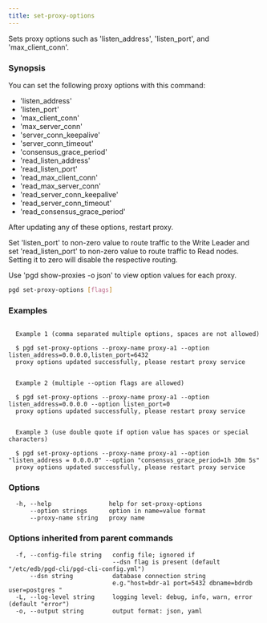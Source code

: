 ```yaml
---
title: set-proxy-options
---
```


Sets proxy options such as 'listen_address', 'listen_port', and 'max_client_conn'.

### Synopsis

You can set the following proxy options with this command:

- 'listen_address'
- 'listen_port'
- 'max_client_conn'
- 'max_server_conn'
- 'server_conn_keepalive'
- 'server_conn_timeout'
- 'consensus_grace_period'
- 'read_listen_address'
- 'read_listen_port'
- 'read_max_client_conn'
- 'read_max_server_conn'
- 'read_server_conn_keepalive'
- 'read_server_conn_timeout'
- 'read_consensus_grace_period'

After updating any of these options, restart proxy.

Set 'listen_port' to non-zero value to route traffic to the Write Leader and
set 'read_listen_port' to non-zero value to route traffic to Read nodes.
Setting it to zero will disable the respective routing.

Use 'pgd show-proxies -o json' to view option values for each proxy.


```sh
pgd set-proxy-options [flags]
```

### Examples

```text

  Example 1 (comma separated multiple options, spaces are not allowed)

  $ pgd set-proxy-options --proxy-name proxy-a1 --option listen_address=0.0.0.0,listen_port=6432
  proxy options updated successfully, please restart proxy service


  Example 2 (multiple --option flags are allowed)

  $ pgd set-proxy-options --proxy-name proxy-a1 --option listen_address=0.0.0.0 --option listen_port=0
  proxy options updated successfully, please restart proxy service


  Example 3 (use double quote if option value has spaces or special characters)

  $ pgd set-proxy-options --proxy-name proxy-a1 --option "listen_address = 0.0.0.0" --option "consensus_grace_period=1h 30m 5s"
  proxy options updated successfully, please restart proxy service

```

### Options

```text
  -h, --help                help for set-proxy-options
      --option strings      option in name=value format
      --proxy-name string   proxy name
```

### Options inherited from parent commands

```text
  -f, --config-file string   config file; ignored if
                             --dsn flag is present (default "/etc/edb/pgd-cli/pgd-cli-config.yml")
      --dsn string           database connection string
                             e.g."host=bdr-a1 port=5432 dbname=bdrdb user=postgres "
  -L, --log-level string     logging level: debug, info, warn, error (default "error")
  -o, --output string        output format: json, yaml
```
